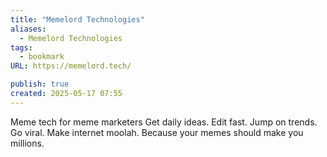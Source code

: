 ```yaml
---
title: "Memelord Technologies"
aliases:
  - Memelord Technologies
tags:
  - bookmark
URL: https://memelord.tech/

publish: true
created: 2025-05-17 07:55
---
```




Meme tech for meme marketers
Get daily ideas. Edit fast. Jump on trends. Go viral. Make internet moolah. Because your memes should make you millions.